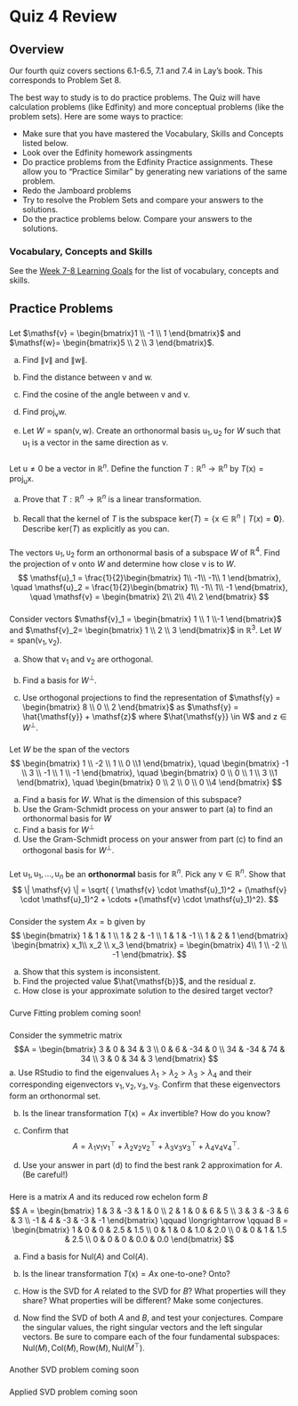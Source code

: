 

# Quiz 4 Review


## Overview

Our fourth quiz covers sections 6.1-6.5, 7.1 and 7.4  in Lay's book. This corresponds to Problem Set 8.

The best way to study is to do practice problems. The Quiz will have calculation problems (like Edfinity) and more conceptual problems (like the problem sets). Here are some ways to practice:

* Make sure that you have mastered the Vocabulary, Skills and Concepts  listed below.
* Look over the Edfinity homework assingments
* Do practice problems from the Edfinity Practice assignments. These allow you to "Practice Similar" by generating new variations of the same problem.
* Redo the Jamboard problems
* Try to resolve the Problem Sets and compare your answers to the solutions.
* Do the practice problems below. Compare your answers to the solutions.

### Vocabulary, Concepts and Skills

See the [Week 7-8 Learning Goals](week-7-8-learning-goals) for the list of vocabulary, concepts and skills.



## Practice Problems


###

Let $\mathsf{v} =  \begin{bmatrix}1 \\ -1 \\ 1 \end{bmatrix}$ and $\mathsf{w}= \begin{bmatrix}5 \\ 2 \\ 3 \end{bmatrix}$.


a. Find $\| \mathsf{v} \|$ and $\| \mathsf{w} \|$.

a. Find the distance between $\mathsf{v}$ and $\mathsf{w}$.

a. Find the cosine of the angle between $\mathsf{v}$ and $\mathsf{v}$.

a. Find $\mbox{proj}_{\mathsf{v}} \mathsf{w}$. 


b. Let $W=\mbox{span} (\mathsf{v}, \mathsf{w})$. Create an orthonormal basis $\mathsf{u}_1, \mathsf{u}_2$ for $W$ such that $\mathsf{u}_1$ is a vector in the same direction as $\mathsf{v}$.


###

Let $\mathsf{u} \neq 0$ be a vector in $\mathbb{R}^n$. Define the function $T: \mathbb{R}^n \rightarrow \mathbb{R}^n$ by
$T(\mathsf{x}) = \mbox{proj}_{\mathsf{u}} \mathsf{x}$. 

a. Prove that $T: \mathbb{R}^n \rightarrow \mathbb{R}^n$ is a linear transformation.

b. Recall that the kernel of $T$ is the subspace $\mbox{ker}(T) = \{ \mathsf{x} \in \mathbb{R}^n \mid T(x) = \mathbf{0} \}$. Describe  $\mbox{ker}(T)$ as explicitly as you can.




### 

 The vectors $\mathsf{u}_1, \mathsf{u}_2$  form an orthonormal basis of a subspace $W$ of $\mathbb{R}^4$. Find the projection of $\mathsf{v}$ onto $W$ and determine how close $\mathsf{v}$ is to $W$.
$$
\mathsf{u}_1 = \frac{1}{2}\begin{bmatrix} 1\\ -1\\ -1\\ 1 \end{bmatrix}, \quad
\mathsf{u}_2 =  \frac{1}{2}\begin{bmatrix} 1\\ -1\\ 1\\ -1  \end{bmatrix}, \quad
\mathsf{v} =  \begin{bmatrix}   2\\ 2\\ 4\\ 2 \end{bmatrix} 
$$

###



Consider vectors 
$\mathsf{v}_1 = \begin{bmatrix} 1 \\ 1 \\-1 \end{bmatrix}$ and 
$\mathsf{v}_2= \begin{bmatrix} 1 \\ 2 \\ 3 \end{bmatrix}$ in $\mathbb{R}^3$.
Let $W=\mbox{span}(\mathsf{v}_1, \mathsf{v}_2)$.

a.  Show that $\mathsf{v}_1$ and $\mathsf{v}_2$ are orthogonal.

b.  Find a basis for $W^{\perp}$.

c. Use orthogonal projections to find the representation of 
$\mathsf{y} = \begin{bmatrix} 8 \\ 0 \\ 2 \end{bmatrix}$ as
$\mathsf{y} = \hat{\mathsf{y}} + \mathsf{z}$ where
$\hat{\mathsf{y}} \in W$ and $\mathsf{z} \in W^{\perp}$.



###
Let $W$ be the span of the vectors
$$
\begin{bmatrix}
1 \\ -2 \\ 1 \\ 0 \\1 
\end{bmatrix}, \quad
\begin{bmatrix}
-1 \\ 3 \\ -1 \\ 1 \\ -1 
\end{bmatrix}, \quad
\begin{bmatrix}
0 \\ 0 \\ 1 \\ 3 \\1 
\end{bmatrix}, \quad
\begin{bmatrix}
0 \\ 2 \\ 0 \\ 0 \\4 
\end{bmatrix}
$$

a. Find a basis for $W$. What is the dimension of this subspace?
b. Use the Gram-Schmidt process on your answer to part (a) to find an orthonormal basis for $W$
c. Find a basis for $W^{\perp}$
d. Use the Gram-Schmidt process on your answer from part (c) to find an orthogonal basis for $W^{\perp}$.


### 

Let $\mathsf{u}_1, \mathsf{u}_1, \ldots, \mathsf{u}_n$ be an **orthonormal** basis for $\mathbb{R}^n$. Pick any $\mathsf{v} \in \mathbb{R}^n$. Show that
$$
\| \mathsf{v} \| = \sqrt{ ( \mathsf{v} \cdot \mathsf{u}_1)^2 + (\mathsf{v} \cdot \mathsf{u}_1)^2 + \cdots +(\mathsf{v} \cdot \mathsf{u}_1)^2}.
$$

<!--
* Use the Gram-Schmidt process to find an orthogonal basis for $W$.
* Find a basis for $W^{\perp}

```
A = cbind(c(3,0,0,4,0),c(1,1,0,-1,1),c(0,1,2,-1,2))
A = cbind(c(1,-2,1,0,1),c(-1,3,-1,1,-1),c(1,0,1,4,5),c(0,2,0,0,-4))

gramSchmidt(A)
```

-->


<!-- least squares -->

###

Consider the system $A \mathsf{x} = \mathsf{b}$ given by
$$
\begin{bmatrix}
1 & 1 & 1 \\
1 & 2 & -1 \\
1 & 1 & -1 \\
1 & 2 & 1
\end{bmatrix}
\begin{bmatrix}
x_1\\ x_2 \\ x_3
\end{bmatrix}
=
\begin{bmatrix}
4\\ 1 \\ -2 \\ -1
\end{bmatrix}.
$$

a. Show that this system is inconsistent.
b. Find the projected value $\hat{\mathsf{b}}$,  and the residual $\mathsf{z}$.
c. How close is your approximate solution to the desired target vector?

<!--
###

Here is an inconsistent system of equations:
$$
\begin{bmatrix} 1 & 2 \\ 1 & 2 \\ 1 & -1 \end{bmatrix}
 \begin{bmatrix} x_1 \\ x_2 \end{bmatrix} = 
  \begin{bmatrix} 6\\ 4 \\ -4 \end{bmatrix} 
$$

a. State the normal equations for this problem (be sure to do all of the necessary matrix multiplications).

b. Find the least squares solution to the problem.

c. How close is your approximate solution to the desired target vector?

### 
-->

###

Curve Fitting problem coming soon!

###

Consider the symmetric matrix 
$$A = \begin{bmatrix}
   3  &  0 & 34  &  3 \\
   0  &  6 & -34  &  0 \\
  34 & -34 &  74  & 34 \\
   3  &  0  & 34  &  3
\end{bmatrix}
$$
a. Use RStudio to find the eigenvalues $\lambda_1 > \lambda_2 > \lambda_3 > \lambda_4$ and their corresponding eigenvectors $\mathsf{v}_1, \mathsf{v}_2, \mathsf{v}_3, \mathsf{v}_3$. Confirm that these eigenvectors form an orthonormal set.

b. Is the linear transformation $T(\mathsf{x}) = Ax$ invertible? How do you know?

c. Confirm that 
$$
A = \lambda_{1} \mathsf{v}_1 \mathsf{v}_1^{\top} + \lambda_{2} \mathsf{v}_2 \mathsf{v}_2^{\top} + \lambda_{3} \mathsf{v}_3 \mathsf{v}_3^{\top} + \lambda_{4} \mathsf{v}_4 \mathsf{v}_4^{\top}.
$$

d. Use your answer in part (d) to find the best rank 2 approximation for $A$. (Be careful!)

<!--
```r
#A = cbind(c(20,1,1), c(1,17,2), c(1,2,17))
#A
#eigen(A)
#%svd(A)


P = cbind(c(1,-1,-1,1),c(1,2,0,1), c(1,0,0,-1),c(1,-1,3,1))

D = diag(c(-7,1,0,9))


A = P %*% D %*% t(P)

A

syst = eigen(A)

v1 = syst$vectors[,1]
v2 = syst$vectors[,2]
v3 = syst$vectors[,3]
v4 = syst$vectors[,4]

syst$values[1] * v1 %*% t(v1) + syst$values[2] * v2 %*% t(v2) + syst$values[3] * v3 %*% t(v3) + syst$values[4] * v4 %*% t(v4)

syst$values[1] * v1 %*% t(v1)  + syst$values[4] * v4 %*% t(v4)

zapsmall(syst$values[2] * v2 %*% t(v2) + syst$values[3] * v3 %*% t(v3))

```
-->






###

Here is a matrix $A$ and its reduced row echelon form $B$
$$
A = \begin{bmatrix}
   1  &  3  & -3  &  1  &  0 \\
    2  &  1  &  0  &  6 &   5 \\
   3  &  3  & -3  &  6  &  3 \\
  -1  &  4  & -3  & -3  & -1
\end{bmatrix}
\qquad \longrightarrow \qquad
B = \begin{bmatrix}
    1 &   0  &  0 & 2.5 & 1.5 \\
    0  &  1  &  0 & 1.0 & 2.0 \\
  0  & 0  &  1 & 1.5 & 2.5 \\
   0  &  0  &  0 & 0.0 & 0.0
\end{bmatrix}
$$

a. Find a basis for $\mbox{Nul}(A)$ and $\mbox{Col}(A)$.

b. Is the linear transformation $T(\mathsf{x}) = A \mathsf{x}$ one-to-one? Onto?

c. How is the SVD for $A$ related to the SVD for $B$? What properties will they share? What properties will be different? Make some conjectures.

d. Now find the SVD of both $A$ and $B$, and test your conjectures. Compare the singular values, the right singular vectors and the left singular vectors. Be sure to compare each of the four fundamental subspaces: $\mbox{Nul}(M), \mbox{Col}(M), \mbox{Row}(M), \mbox{Nul}(M^{\top})$. 

<!--
```
v1 = c(1,3,-3,0,0)
v2 = c(1,-2,4,2,-1)
v3 = c(0,1,0,3,2)
v4 = c(2,0,0,-1,3)

w1 = v1+v2
w2 = v4-v2+v3
w3 = v4+v1
w4 = v3 + v1-v4


v1 = c(1,3,-3,1,0)
#v2 = c(1,-2,4,0,-1)
v3 = c(0,1,0,1,2)
v4 = c(2,0,0,5,3)
v2 = c(0,0,0,0,0)

w1 = v1+v2
w2 = v4-v2+v3
w3 = v4+v1
w4 = v3 + v1-v4

B = rbind(w1,w2,w3,w4)
B
#U = rref(B)

U

svd(B)
svd(U)
```
-->

### 

Another SVD problem coming soon


###

Applied SVD problem coming soon

